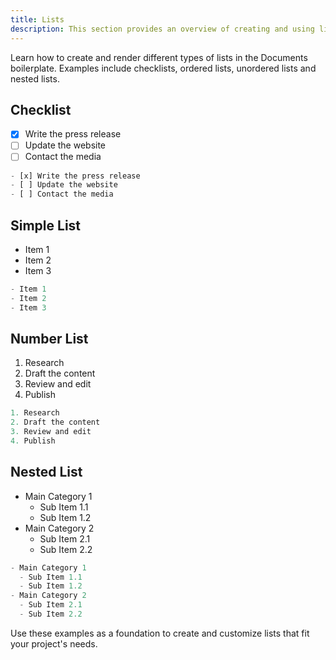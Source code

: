 ---
title: Lists
description: This section provides an overview of creating and using lists in the Documents boilerplate.
---

Learn how to create and render different types of lists in the Documents boilerplate. Examples include checklists, ordered lists, unordered lists and nested lists.

## Checklist

- [x] Write the press release
- [ ] Update the website
- [ ] Contact the media

```jsx
- [x] Write the press release
- [ ] Update the website
- [ ] Contact the media
```

## Simple List

- Item 1
- Item 2
- Item 3

```jsx
- Item 1
- Item 2
- Item 3
```

## Number List

1. Research
2. Draft the content
3. Review and edit
4. Publish

```jsx
1. Research
2. Draft the content
3. Review and edit
4. Publish
```

## Nested List

- Main Category 1
  - Sub Item 1.1
  - Sub Item 1.2
- Main Category 2
  - Sub Item 2.1
  - Sub Item 2.2

```jsx
- Main Category 1
  - Sub Item 1.1
  - Sub Item 1.2
- Main Category 2
  - Sub Item 2.1
  - Sub Item 2.2
```

Use these examples as a foundation to create and customize lists that fit your project's needs.